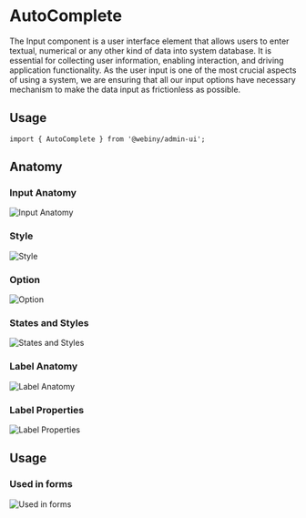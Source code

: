 

<Meta of={AutoComplete} />

# AutoComplete

The Input component is a user interface element that allows users to enter textual, numerical or any other kind of data into system database. It is essential for collecting user information, enabling interaction, and driving application functionality. As the user input is one of the most crucial aspects of using a system, we are ensuring that all our input options have necessary mechanism to make the data input as frictionless as possible.

<Canvas of={AutoComplete.Default} />

## Usage

```
import { AutoComplete } from '@webiny/admin-ui';
```

## Anatomy

### Input Anatomy
<img src="/images/storybook/autocomplete/input-anatomy.png" alt="Input Anatomy"/>

### Style
<img src="/images/storybook/autocomplete/style.png" alt="Style"/>

### Option
<img src="/images/storybook/autocomplete/option.png" alt="Option"/>

### States and Styles
<img src="/images/storybook/autocomplete/states-and-styles.png" alt="States and Styles"/>

### Label Anatomy
<img src="/images/storybook/autocomplete/label-anatomy.png" alt="Label Anatomy"/>

### Label Properties
<img src="/images/storybook/autocomplete/label-properties.png" alt="Label Properties"/>

## Usage

### Used in forms
<img src="/images/storybook/autocomplete/used-in-forms.png" alt="Used in forms"/>